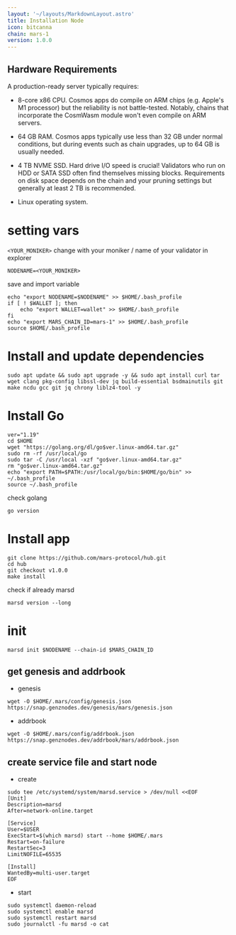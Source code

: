 ```yaml
---
layout: '~/layouts/MarkdownLayout.astro'
title: Installation Node
icon: bitcanna
chain: mars-1
version: 1.0.0
---
```

## Hardware Requirements

A production-ready server typically requires:

- 8-core x86 CPU. Cosmos apps do compile on ARM chips (e.g. Apple's M1 processor) but the reliability is not battle-tested. Notably, chains that incorporate the CosmWasm module won't even compile on ARM servers.

- 64 GB RAM. Cosmos apps typically use less than 32 GB under normal conditions, but during events such as chain upgrades, up to 64 GB is usually needed.

- 4 TB NVME SSD. Hard drive I/O speed is crucial! Validators who run on HDD or SATA SSD often find themselves missing blocks. Requirements on disk space depends on the chain and your pruning settings but generally at least 2 TB is recommended. 

- Linux operating system. 

# setting vars

`<YOUR_MONIKER>` change with your moniker / name of your validator in explorer

```
NODENAME=<YOUR_MONIKER>
```

save and import variable

```
echo "export NODENAME=$NODENAME" >> $HOME/.bash_profile
if [ ! $WALLET ]; then
	echo "export WALLET=wallet" >> $HOME/.bash_profile
fi
echo "export MARS_CHAIN_ID=mars-1" >> $HOME/.bash_profile
source $HOME/.bash_profile
```

# Install and update dependencies

```
sudo apt update && sudo apt upgrade -y && sudo apt install curl tar wget clang pkg-config libssl-dev jq build-essential bsdmainutils git make ncdu gcc git jq chrony liblz4-tool -y
```

# Install Go

```
ver="1.19"
cd $HOME
wget "https://golang.org/dl/go$ver.linux-amd64.tar.gz"
sudo rm -rf /usr/local/go
sudo tar -C /usr/local -xzf "go$ver.linux-amd64.tar.gz"
rm "go$ver.linux-amd64.tar.gz"
echo "export PATH=$PATH:/usr/local/go/bin:$HOME/go/bin" >> ~/.bash_profile
source ~/.bash_profile
```

check golang

```
go version
```

# Install app

```
git clone https://github.com/mars-protocol/hub.git
cd hub
git checkout v1.0.0
make install
```

check if already marsd

```
marsd version --long
```

# init

```
marsd init $NODENAME --chain-id $MARS_CHAIN_ID
```

## get genesis and addrbook

- genesis

```
wget -O $HOME/.mars/config/genesis.json https://snap.genznodes.dev/genesis/mars/genesis.json
```

- addrbook

```
wget -O $HOME/.mars/config/addrbook.json https://snap.genznodes.dev/addrbook/mars/addrbook.json
```

## create service file and start node

- create 

```
sudo tee /etc/systemd/system/marsd.service > /dev/null <<EOF
[Unit]
Description=marsd
After=network-online.target

[Service]
User=$USER
ExecStart=$(which marsd) start --home $HOME/.mars
Restart=on-failure
RestartSec=3
LimitNOFILE=65535

[Install]
WantedBy=multi-user.target
EOF
```

- start

```
sudo systemctl daemon-reload
sudo systemctl enable marsd
sudo systemctl restart marsd
sudo journalctl -fu marsd -o cat
```

